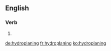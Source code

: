 ==English==
{{wikipedia|dab=hydroplaning}}
===Verb===
{{head|en|present participle}}

# {{present participle of|hydroplane|lang=en}}

[[de:hydroplaning]]
[[fr:hydroplaning]]
[[ko:hydroplaning]]